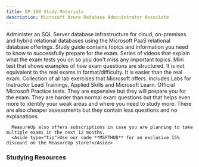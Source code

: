 ```yaml
---
title: DP-300 Study Materials
description: Microsoft Azure Database Administrator Associate
---
```


<LinkCard title="Explore additional resources below!" href="#studying-resources" />

<Card title="Get Started" icon="star"> 
  <LinkCard title="Exam DP-300: Microsoft Azure Database Administrator Associate" href="https://learn.microsoft.com/en-us/credentials/certifications/azure-database-administrator-associate/?WT.mc_id=studentamb_165290" target="_blank"/>
Administer an SQL Server database infrastructure for cloud, on-premises and hybrid relational databases using the Microsoft PaaS relational database offerings.  <LinkCard title="DP-300 Study Guide" href="https://learn.microsoft.com/credentials/certifications/resources/study-guides/dp-300?WT.mc_id=studentamb_165290" target="_blank"/>
      Study guide contains topics and information you need to know to successfully prepare for the exam.
  <LinkCard title="Exam Readiness Zone" href="https://learn.microsoft.com/en-us/shows/exam-readiness-zone/preparing-for-dp-300-plan-and-implement-data-platform-resources-1-of-5?WT.mc_id=studentamb_165290" target="_blank"/>
      Series of videos that explain what the exam tests you on so you don't miss any important topics.
  <LinkCard title="Practice Assessment" href="https://learn.microsoft.com/en-us/credentials/certifications/azure-database-administrator-associate/practice/assessment?assessment-type=practice&assessmentId=58&practice-assessment-type=certification&assessmentId=58&WT.mc_id=studentamb_165290" target="_blank"/>
      Mini test that shows examples of how exam questions are structured. It is not equivalent to the real exams in format/difficulty. It is easier than the real exam.
  <LinkCard title="Exam Labs" href="https://certs.msfthub.wiki/labs/azure/dp-300/" target="_blank"/>
      Collection of all lab exercises that Microsoft offers. Includes Labs for Instructor Lead Trainings, Applied Skills and Microsoft Learn.
</Card>

<Card title="MeasureUp Practice Tests" icon="open-book"> 
<CardGrid>
  <LinkCard title="MeasureUp Assessment" href="https://www.measureup.com/assessment-dp-300-administering-relational-databases-on-microsoft-azure.html#u44" target="_blank"/>
  <LinkCard title="MeasureUp Practice Test" href="https://www.measureup.com/microsoft-practice-test-dp-300-administering-relational-databases-on-microsoft-azure.html#u44" target="_blank"/>
</CardGrid>
  <LinkCard title="MeasureUp Subscriptions" href="https://www.measureup.com/subscription-plans-for-individuals#u44" target="_blank"/>
      Official Microsoft Practice tests. They are expensive but they will prepare you for the exam. They are harder than normal exam questions but that helps 
      even more to identify your weak areas and where you need to study more. There are also cheaper assessments but they contain less questions and no explanations.

      MeasureUp also offers subscriptions in case you are planning to take multiple exams in the next 12 months. 
      <Aside type="tip">Use our code **MSFTHUB** for an exclusive 15% discount on the MeasureUp store!</Aside>
</Card>

### Studying Resources

<Tabs>

  <TabItem label="Text">
  <CardGrid>
    <LinkCard title="Microsoft Learn" href="https://learn.microsoft.com/certifications/exams/dp-300?WT.mc_id=studentamb_165290" target="_blank"/>
  </CardGrid>
  </TabItem>

  <TabItem label="Videos">
  <CardGrid>
    <LinkCard title="Microsoft Learn Exam Readiness Zone" href="https://learn.microsoft.com/en-us/shows/exam-readiness-zone/preparing-for-dp-300-plan-and-implement-data-platform-resources-1-of-5?WT.mc_id=studentamb_165290" target="_blank"/>
    <LinkCard title="On Demand Instructor-led Training Series" href="https://learn.microsoft.com/en-us/shows/on-demand-instructor-led-training-series/?terms=AZ-204&WT.mc_id=studentamb_165290&WT.mc_id=studentamb_165290" target="_blank"/>
    <LinkCard title="Microsoft Virtual Training Day - Migrate and Modernize your Data Estate and Infra Workloads" href="https://events.microsoft.com/en-us/allevents/?language=English&clientTimeZone=1&search=Microsoft%20365%20Virtual%20Training%20Day:%20Managing%20Windows%20and%20Surface%20Devices" target="_blank"/>
    <LinkCard title="Microsoft Enterprise Skills Initiative Intructor-led course" href="https://esi.microsoft.com/Search?q=DP-300&avail=Available&learningoption=Advanced+Role+Based" target="_blank"/>
  </CardGrid>
  </TabItem>

  <TabItem label="Paid">
  <CardGrid>
    <LinkCard title="Microsoft Azure Free Account" href="https://azure.microsoft.com/en-us/offers/ms-azr-0044p?WT.mc_id=studentamb_165290" target="_blank"/> 
  </CardGrid>
  </TabItem>

  <TabItem label="Tests">
  <CardGrid>
   <LinkCard title="Microsoft Learn Practice Assessment" href="https://learn.microsoft.com/en-us/credentials/certifications/azure-database-administrator-associate/practice/assessment?assessment-type=practice&assessmentId=58&practice-assessment-type=certification&assessmentId=58&WT.mc_id=studentamb_165290" target="_blank"/>
   <LinkCard title="MeasureUp Assessment" href="https://www.measureup.com/assessment-dp-300-administering-relational-databases-on-microsoft-azure.html#u44" target="_blank"/>
   <LinkCard title="MeasureUp Practice Tests" href="https://www.measureup.com/microsoft-practice-test-dp-300-administering-relational-databases-on-microsoft-azure.html#u44" target="_blank"/>
  </CardGrid>
  </TabItem>

  <TabItem label="Misc">
  <CardGrid>
    <LinkCard title="Applied Skills - Migrate SQL Server workloads to Azure SQL Database" href="https://learn.microsoft.com/en-us/credentials/applied-skills/migrate-sql-workloads-azure-sql-database?WT.mc_id=studentamb_165290" target="_blank"/> 
  </CardGrid>
  </TabItem>
</Tabs>

